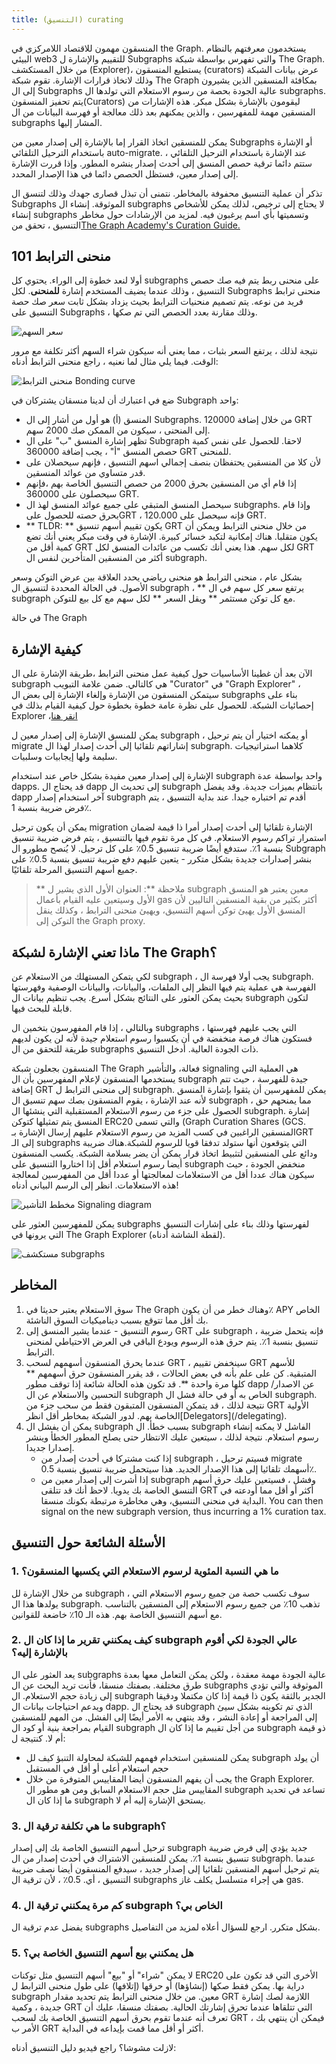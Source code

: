 ```yaml
---
title: (التنسيق) curating
---
```


المنسقون مهمون للاقتصاد اللامركزي في the Graph. يستخدمون معرفتهم بالنظام البيئي web3 للتقييم والإشارة ل Subgraphs والتي تفهرس بواسطة شبكة The Graph. من خلال المستكشف (Explorer)، يستطيع المنسقون (curators) عرض بيانات الشبكة وذلك لاتخاذ قرارات الإشارة. تقوم شبكة The Graph بمكافئة المنسقين الذين يشيرون إلى ال Subgraphs عالية الجودة بحصة من رسوم الاستعلام التي تولدها ال subgraphs. يتم تحفيز المنسقون(Curators) ليقومون بالإشارة بشكل مبكر. هذه الإشارات من المنسقين مهمة للمفهرسين ، والذين يمكنهم بعد ذلك معالجة أو فهرسة البيانات من ال subgraphs المشار إليها.

يمكن للمنسقين اتخاذ القرار إما بالإشارة إلى إصدار معين من Subgraphs أو الإشارة باستخدام الترحيل التلقائي auto-migrate. عند الإشارة باستخدام الترحيل التلقائي ، ستتم دائما ترقية حصص المنسق إلى أحدث إصدار ينشره المطور. وإذا قررت الإشارة إلى إصدار معين، فستظل الحصص دائما في هذا الإصدار المحدد.

تذكر أن عملية التنسيق محفوفة بالمخاطر. نتمنى أن تبذل قصارى جهدك وذلك لتنسق ال Subgraphs الموثوقة. إنشاء ال subgraphs لا يحتاج إلى ترخيص، لذلك يمكن للأشخاص إنشاء subgraphs وتسميتها بأي اسم يرغبون فيه. لمزيد من الإرشادات حول مخاطر التنسيق ، تحقق من[The Graph Academy's Curation Guide.](https://thegraph.academy/curators/)

## منحنى الترابط 101

أولا لنعد خطوة إلى الوراء. يحتوي كل subgraphs على منحنى ربط يتم فيه صك حصص التنسيق ، وذلك عندما يضيف المستخدم إشارة **للمنحنى**. لكل Subgraphs منحنى ترابط فريد من نوعه. يتم تصميم منحنيات الترابط بحيث يزداد بشكل ثابت سعر صك حصة التنسيق على Subgraphs ، وذلك مقارنة بعدد الحصص التي تم صكها.

![سعر السهم](/img/price-per-share.png)

نتيجة لذلك ، يرتفع السعر بثبات ، مما يعني أنه سيكون شراء السهم أكثر تكلفة مع مرور الوقت. فيما يلي مثال لما نعنيه ، راجع منحنى الترابط أدناه:

![منحنى الترابط Bonding curve](/img/bonding-curve.png)

ضع في اعتبارك أن لدينا منسقان يشتركان في Subgraph واحد:

- المنسق (أ) هو أول من أشار إلى ال Subgraphs. من خلال إضافة 120000 GRT إلى المنحنى ، سيكون من الممكن صك 2000 سهم.
- تظهر إشارة المنسق "ب" على ال Subgraph لاحقا. للحصول على نفس كمية حصص المنسق "أ" ، يجب إضافة 360000 GRT للمنحنى.
- لأن كلا من المنسقين يحتفظان بنصف إجمالي اسهم التنسيق ، فإنهم سيحصلان على قدر متساوي من عوائد المنسقين.
- إذا قام أي من المنسقين بحرق 2000 من حصص التنسيق الخاصة بهم ،فإنهم سيحصلون على 360000 GRT.
- سيحصل المنسق المتبقي على جميع عوائد المنسق لهذ ال subgraphs. وإذا قام بحرق حصته للحصول علىGRT ، فإنه سيحصل على 120.000 GRT.
- ** TLDR: ** يكون تقييم أسهم تنسيق GRT من خلال منحنى الترابط ويمكن أن يكون متقلبا. هناك إمكانية لتكبد خسائر كبيرة. الإشارة في وقت مبكر يعني أنك تضع كمية أقل من GRT لكل سهم. هذا يعني أنك تكسب من عائدات المنسق لكل GRT أكثر من المنسقين المتأخرين لنفس ال subgraph.

بشكل عام ، منحنى الترابط هو منحنى رياضي يحدد العلاقة بين عرض التوكن وسعر الأصول. في الحالة المحددة لتنسيق ال subgraph ، ** يرتفع سعر كل سهم في ال subgraph مع كل توكن مستثمر ** ويقل السعر \*\* لكل سهم مع كل بيع للتوكن.

في حالة The Graph

## كيفية الإشارة

الآن بعد أن غطينا الأساسيات حول كيفية عمل منحنى الترابط ،طريقة الإشارة على ال subgraph هي كالتالي. ضمن علامة التبويب "Curator" في "Graph Explorer" ، سيتمكن المنسقون من الإشارة وإلغاء الإشارة إلى بعض ال subgraphs بناء على إحصائيات الشبكة. للحصول على نظرة عامة خطوة بخطوة حول كيفية القيام بذلك في Explorer ،[انقر هنا](/network/explorer)

يمكن للمنسق الإشارة إلى إصدار معين ل subgraph ، أو يمكنه اختيار أن يتم ترحيل migrate إشاراتهم تلقائيا إلى أحدث إصدار لهذا ال subgraph. كلاهما استراتيجيات سليمة ولها إيجابيات وسلبيات.

الإشارة إلى إصدار معين مفيدة بشكل خاص عند استخدام subgraph واحد بواسطة عدة dapps. قد يحتاج ال dapp إلى تحديث ال subgraph بانتظام بميزات جديدة. وقد يفضل dapp آخر استخدام إصدار subgraph أقدم تم اختباره جيدا. عند بداية التنسيق ، يتم فرض ضريبة بنسبة 1٪.

يمكن أن يكون ترحيل migration الإشارة تلقائيا إلى أحدث إصدار أمرا ذا قيمة لضمان استمرار تراكم رسوم الاستعلام. في كل مرة تقوم فيها بالتنسيق ، يتم فرض ضريبة تنسيق بنسبة 1٪. ستدفع أيضًا ضريبة تنسيق 0.5٪ على كل ترحيل. لا يُنصح مطورو ال Subgraph بنشر إصدارات جديدة بشكل متكرر - يتعين عليهم دفع ضريبة تنسيق بنسبة 0.5٪ على جميع أسهم التنسيق المرحلة تلقائيًا.

> ** ملاحظة **: العنوان الأول الذي يشير ل subgraph معين يعتبر هو المنسق الأول وسيتعين عليه القيام بأعمال gas أكثر بكثير من بقية المنسقين التاليين لأن المنسق الأول يهيئ توكن أسهم التنسيق، ويهيئ منحنى الترابط ، وكذلك ينقل التوكن إلى the Graph proxy.

## ماذا تعني الإشارة لشبكة The Graph؟

لكي يتمكن المستهلك من الاستعلام عن subgraph ، يجب أولا فهرسة ال subgraph. الفهرسة هي عملية يتم فيها النظر إلى الملفات، والبيانات، والبيانات الوصفية وفهرستها بحيث يمكن العثور على النتائج بشكل أسرع. يجب تنظيم بيانات ال subgraph لتكون قابلة للبحث فيها.

وبالتالي ، إذا قام المفهرسون بتخمين ال subgraphs التي يجب عليهم فهرستها ، فستكون هناك فرصة منخفضة في أن يكسبوا رسوم استعلام جيدة لأنه لن يكون لديهم طريقة للتحقق من ال subgraphs ذات الجودة العالية. أدخل التنسيق.

المنسقون بجعلون شبكة The Graph فعالة، والتأشير signaling هي العملية التي يستخدمها المنسقون لإعلام المفهرسين بأن ال subgraph جيدة للفهرسة ، حيث تتم إضافة GRT إلى منحنى الترابط ل subgraph. يمكن للمفهرسين أن يثقوا بإشارة المنسق لأنه عند الإشارة ، يقوم المنسقون بصك سهم تنسيق ال subgraph ، مما يمنحهم حق الحصول على جزء من رسوم الاستعلام المستقبلية التي ينشئها ال subgraph. إشارة المنسق يتم تمثيلها كتوكن ERC20 والتي تسمى (Graph Curation Shares (GCS. المنسقين الراغبين في كسب المزيد من رسوم الاستعلام عليهم إرسال الإشارة بـGRT إلى الـ subgraphs التي يتوقعون أنها ستولد تدفقا قويا للرسوم للشبكة.هناك ضريبة ودائع على المنسقين لتثبيط اتخاذ قرار يمكن أن يضر بسلامة الشبكة. يكسب المنسقون أيضا رسوم استعلام أقل إذا اختاروا التنسيق على subgraph منخفض الجودة ، حيث سيكون هناك عددا أقل من الاستعلامات لمعالجتها أو عددا أقل من المفهرسين لمعالجة هذه الاستعلامات. انظر إلى الرسم البياني أدناه!

![مخطط التأشير Signaling diagram](/img/curator-signaling.png)

يمكن للمفهرسين العثور على subgraphs لفهرستها وذلك بناء على إشارات التنسيق التي يرونها في The Graph Explorer (لقطة الشاشة أدناه).

![مستكشف subgraphs](/img/explorer-subgraphs.png)

## المخاطر

1. سوق الاستعلام يعتبر حديثا في The Graph وهناك خطر من أن يكون٪ APY الخاص بك أقل مما تتوقع بسبب ديناميكيات السوق الناشئة.
2. رسوم التنسيق - عندما يشير المنسق إلى GRT على subgraph ، فإنه يتحمل ضريبة تنسيق بنسبة 1٪. يتم حرق هذه الرسوم ويودع الباقي في العرض الاحتياطي لمنحنى الترابط.
3. عندما يحرق المنسقون أسهمهم لسحب GRT ، سينخفض تقييم GRT للأسهم المتبقية. كن على علم بأنه في بعض الحالات ، قد يقرر المنسقون حرق أسهمهم ** كلها مرة واحدة **. قد تكون هذه الحالة شائعة إذا توقف مطور dapp عن الاصدار/ التحسين والاستعلام عن ال subgraph الخاص به أو في حالة فشل ال subgraph. نتيجة لذلك ، قد يتمكن المنسقون المتبقون فقط من سحب جزء من GRT الأولية الخاصة بهم. لدور الشبكة بمخاطر أقل انظر\[Delegators\](/delegating).
4. يمكن أن يفشل ال subgraph بسبب خطأ. ال subgraph الفاشل لا يمكنه إنشاء رسوم استعلام. نتيجة لذلك ، سيتعين عليك الانتظار حتى يصلح المطور الخطأ وينشر إصدارا جديدا.
   - إذا كنت مشتركا في أحدث إصدار من subgraph ، فسيتم ترحيل migrate أسهمك تلقائيا إلى هذا الإصدار الجديد. هذا سيتحمل ضريبة تنسيق بنسبة 0.5٪.
   - إذا أشرت إلى إصدار معين من subgraph وفشل ، فسيتعين عليك حرق أسهم التنسق الخاصة بك يدويا. لاحظ أنك قد تتلقى GRT أكثر أو أقل مما أودعته في البداية في منحنى التنسيق، وهي مخاطرة مرتبطة بكونك منسقا. You can then signal on the new subgraph version, thus incurring a 1% curation tax.

## الأسئلة الشائعة حول التنسيق

### 1. ما هي النسبة المئوية لرسوم الاستعلام التي يكسبها المنسقون؟

من خلال الإشارة لل subgraph ، سوف تكسب حصة من جميع رسوم الاستعلام التي يولدها هذا ال subgraph. تذهب 10٪ من جميع رسوم الاستعلام إلى المنسقين بالتناسب مع أسهم التنسيق الخاصة بهم. هذه الـ 10٪ خاضعة للقوانين.

### 2. كيف يمكنني تقرير ما إذا كان ال subgraph عالي الجودة لكي أقوم بالإشارة إليه؟

يعد العثور على ال subgraphs عالية الجودة مهمة معقدة ، ولكن يمكن التعامل معها بعدة طرق مختلفة. بصفتك منسقا، فأنت تريد البحث عن ال subgraphs الموثوقة والتي تؤدي إلى زيادة حجم الاستعلام. ال subgraph الجدير بالثقة يكون ذا قيمة إذا كان مكتملا ودقيقا ويدعم احتياجات بيانات ال dapp. قد يحتاج ال subgraph الذي تم تكوينه بشكل سيئ إلى المراجعة أو إعادة النشر ، وقد ينتهي به الأمر أيضًا إلى الفشل. من المهم للمنسقين القيام بمراجعة بنية أو كود ال subgraph من أجل تقييم ما إذا كان ال subgraph ذو قيمة أم لا. كنتيجة ل:

- يمكن للمنسقين استخدام فهمهم للشبكة لمحاولة التنبؤ كيف لل subgraph أن يولد حجم استعلام أعلى أو أقل في المستقبل
- يجب أن يفهم المنسقون أيضا المقاييس المتوفرة من خلال the Graph Explorer. المقاييس مثل حجم الاستعلام السابق ومن هو مطور ال subgraph تساعد في تحديد ما إذا كان ال subgraph يستحق الإشارة إليه أم لا.

### 3. ما هي تكلفة ترقية ال subgraph؟

ترحيل أسهم التنسيق الخاصة بك إلى إصدار subgraph جديد يؤدي إلى فرض ضريبة تنسيق بنسبة 1٪. يمكن للمنسقين الاشتراك في أحدث إصدار من ال subgraph. عندما يتم ترحيل أسهم المنسقين تلقائيا إلى إصدار جديد ، سيدفع المنسقون أيضا نصف ضريبة التنسيق ، أي. 0.5٪ ، لأن ترقية ال subgraphs هي إجراء متسلسل يكلف غاز gas.

### 4. كم مرة يمكنني ترقية ال subgraph الخاص بي؟

يفضل عدم ترقية ال subgraphs بشكل متكرر. ارجع للسؤال أعلاه لمزيد من التفاصيل.

### 5. هل يمكنني بيع أسهم التنسيق الخاصة بي؟

لا يمكن "شراء" أو "بيع" أسهم التنسيق مثل توكنات ERC20 الأخرى التي قد تكون على دراية بها. يمكن فقط صكها (إنشاؤها) أو حرقها (إتلافها) على طول منحنى الترابط ل subgraph معين. من خلال منحنى الترابط يتم تحديد مقدار GRT اللازمة لصك إشارة جديدة ، وكمية GRT التي تتلقاها عندما تحرق إشارتك الحالية. بصفتك منسقا، عليك أن تعرف أنه عندما تقوم بحرق أسهم التنسيق الخاصة بك لسحب GRT ، فيمكن أن ينتهي بك الأمر ب GRT أكثر أو أقل مما قمت بإيداعه في البداية.

لازلت مشوشا؟ راجع فيديو دليل التنسيق أدناه:

<VideoEmbed src="https://www.youtube.com/embed/VytTEcf0dxQ" />
